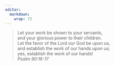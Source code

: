 ```yaml
---
editor: 
  markdown: 
    wrap: 72
---
```


> Let your work be shown to your servants,\
> and your glorious power to their children.\
> Let the favor of the Lord our God be upon us,\
> and establish the work of our hands upon us;\
> yes, establish the work of our hands!\
> *Psalm 90:16-17*

